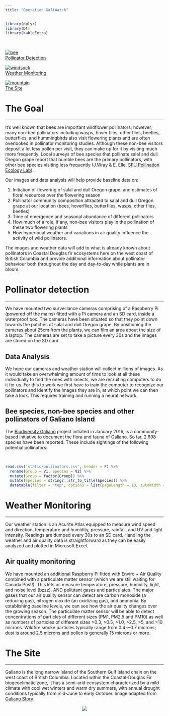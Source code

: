 ---
title: "Operation GaliWatch"
---

```{r message=FALSE, warning=FALSE, echo = FALSE}
library(dplyr)
library(DT)
library(kableExtra)
```


<br>

<div class="galrow">

<div class="galcolumn">
<div class="imgbox">
<a target="_top" href="#pollinator_detection">
  <img src="static/bee4.png" alt="bee" class="image">   
  <div class="overlay"> </div>  
  <div class="imgtext">Pollinator Detection</div>
</a>
</div>
</div>


<div class="galcolumn">
<div class="imgbox">
<a target="_top" href="#weather_monitoring">
  <img src="static/weather_station.jpg" alt="windsock" class="image">   
  <div class="overlay"> </div>  
  <div class="imgtext">Weather Monitoring</div>
</a>
</div>
</div>


<div class="galcolumn">
<div class="imgbox">
<a target="_top" href="#the_site">
  <img src="static/gali_thumbnail.jpg" alt="mountain" class="image">   
  <div class="overlay"> </div>  
  <div class="imgtext">The Site</div>
</a>
</div>
</div>

</div>




# The Goal  
***

It’s well known that bees are important wildflower pollinators; however, many non-bee pollinators including wasps, hover flies, other flies, beetles, butterflies, and hummingbirds also visit flowering plants and are often overlooked in pollinator monitoring studies. Although these non-bee visitors deposit a lot less pollen per visit, they can make up for it by visiting much more frequently. Local surveys of bee species that pollinate salal and dull Oregon grape report that bumble bees are the primary pollinators, with other bee species visiting less frequently (J.Wray & E. Elle, [SFU Pollination Ecology Lab](https://www.sfu.ca/people/eelle/bee_info.html)). 

Our images and data analysis will help provide baseline data on:

1.	Initiation of flowering of salal and dull Oregon grape, and estimates of floral resources over the flowering season
2.	Pollinator community composition attracted to salal and dull Oregon grape at our location (bees, hoverflies, butterflies, wasps, other flies, beetles) 
3.	Time of emergence and seasonal abundance of different pollinators 
4.	How much of a role, if any, non-bee visitors play in the pollination of these two flowering plants 
5.	How hyperlocal weather and variations in air quality influence the activity of wild pollinators. 

The images and weather data will add to what is already known about pollinators in Coastal Douglas fir ecosystems here on the west coast of British Columbia and provide additional information about pollinator behaviour both throughout the day and day-to-day while plants are in bloom.



<a id="pollinator_detection" class="no-style"></a>

# Pollinator detection  
***

We have mounted two surveillance cameras comprising of a Raspberry Pi (powered off the mains) fitted with a Pi camera and an SD card, inside a waterproof box. The cameras have been situated so that they point down towards the patches of salal and dull Oregon grape. By positioning the cameras about 25cm from the plants, we can film an area about the size of a laptop. The cameras are set to take a picture every 30s and the images are stored on the SD card.

## Data Analysis

We hope our cameras and weather station will collect millions of images. As it would take an overwhelming amount of time to look at all these individually to find the ones with insects, we are recruiting computers to do it for us. For this to work we first have to train the computer to recognize our pollinators and identify the images they are in, at which point we can then take a look. This requires training and running a neural network.


## Bee species, non-bee species and other pollinators of Galiano Island

The [Biodiversity Galiano](https://biogaliano.org/) project initiated in January 2016, is a community-based initiative to document the flora and fauna of Galiano. So far, 2,698 species have been reported. These include sightings of the following potential pollinators:

<br>

```{r, echo = F}
read.csv('static/pollinators.csv', header = F) %>%
  rename(Group = V1, Species = V2) %>%
  mutate(Group = factor(Group)) %>%
  mutate(Species = stringr::str_to_title(Species)) %>%
  datatable(filter = 'top', options = list(pageLength = 10, autoWidth = TRUE))
```


<a id="weather_monitoring" class="no-style"></a>

# Weather Monitoring
***

Our weather station is an Acurite Atlas equipped to measure wind speed and direction, temperature and humidity, pressure, rainfall, and UV and light intensity. Readings are dumped every 30s to an SD card. Handling the weather and air quality data is straightforward as they can be easily analyzed and plotted in Microsoft Excel.  

## Air quality monitoring

We have mounted an additional Raspberry Pi fitted with Enviro + Air Quality combined with a particulate matter sensor (which we are still waiting for Canada Post!). This lets us measure temperature, pressure, humidity, light, and noise level (bzzz), AND pollutant gases and particulates.
The major gases that our air quality sensor can detect are carbon monoxide (a reducing gas), nitrogen dioxide (an oxidizing gas), and ammonia. By establishing baseline levels, we can see how the air quality changes over the growing season. 
The particulate matter sensor will be able to detect concentrations of particles of different sizes (PM1, PM2.5 and PM10) as well as numbers of particles of different sizes >0.3, >0.5, >1.0, >2.5, >5, and >10 microns.
Wildfire smoke particles typically range from 0.4¬–0.7 microns; dust is around 2.5 microns and pollen is generally 15 microns or more. 




<a id="the_site" class="no-style"></a>

# The Site
***

Galiano is the long narrow island of the Southern Gulf Island chain on the west coast of British Columbia. Located within the Coastal-Douglas Fir biogeoclimatic zone, it has a semi-arid ecosystem characterized by a mild climate with cool wet winters and warm dry summers, with annual drought conditions typically from mid-June to early October. Image adapted from [Galiano Story](galianostory.com/FLORAFAUNA.htm).

<center>
![](static/map2.png)
</center>





